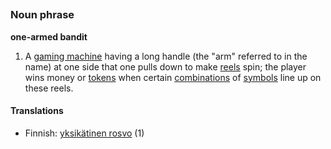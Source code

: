 =={{en}}==
===Noun phrase===
'''one-armed bandit'''

#A [[gaming machine]] having a long handle (the "arm" referred to in the name) at one side that one pulls down to make [[reel]]s spin; the player wins money or [[token]]s when certain [[combination]]s of [[symbol]]s line up on these reels.

====Translations====
*Finnish: [[yksikätinen rosvo]] (1)
